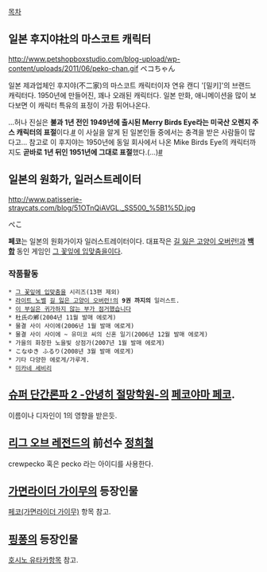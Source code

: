 [[목차]]

== 일본 후지야社의 마스코트 캐릭터 ==
http://www.petshopboxstudio.com/blog-upload/wp-content/uploads/2011/06/peko-chan.gif
ペコちゃん

일본 제과업체인 후지야(不二家)의 마스코트 캐릭터이자 연유 캔디 '[밀키]'의 브랜드 캐릭터다. 1950년에 만들어진, 꽤나 오래된 캐릭터다. 일본 만화, 애니메이션을 많이 보다보면 이 캐릭터 특유의 표정이 가끔 튀어나온다.

...허나 진실은 '''불과 1년 전인 1949년에 출시된 Merry Birds Eye라는 미국산 오렌지 주스 캐릭터의 표절'''이다.[http://img01.hamazo.tv/usr/mumbles/birdseyevtgad.JPG #] 이 사실을 알게 된 일본인들 중에서는 충격을 받은 사람들이 많다고... 참고로 이 후지야는 1950년에 동일 회사에서 나온 Mike Birds Eye의 캐릭터까지도 '''곧바로 1년 뒤인 1951년에 그대로 표절'''했다.(...)[http://blog.naver.com/jou1318/110186169438 #]
== 일본의 원화가, 일러스트레이터 ==
http://www.patisserie-straycats.com/blog/51OTnQiAVGL._SS500_%5B1%5D.jpg

ぺこ

'''페코'''는 일본의 원화가이자 일러스트레이터이다. 대표작은 [[길 잃은 고양이 오버런!]]과 '''[[백합]]''' 동인 게임인 [[그 꽃잎에 입맞춤을]]이다.

=== 작품활동 ===
 * [[그 꽃잎에 입맞춤을]] 시리즈(13편 제외)
 * [[라이트 노벨]] [[길 잃은 고양이 오버런!]]의 '''9권 까지의''' 일러스트.
 * [[이 부실은 귀가하지 않는 부가 점거했습니다]]
 * 杜氏の鄕(2004년 11월 발매 에로게)
 * 물결 사이 사이에(2006년 1월 발매 에로게)
 * 물결 사이 사이에 ~ 유미코 씨의 신혼 일기(2006년 12월 발매 에로게) 
 * 가을의 화창한 노을빛 상점가(2007년 1월 발매 에로게)
 * こなゆき ふるり(2008년 3월 발매 에로게)
 * 기타 다양한 에로게/가루게.
 * [[미카네 세비리]]

== [[슈퍼 단간론파 2 -안녕히 절망학원-]]의 [[페코야마 페코]]. ==
이름이나 디자인이 1의 영향을 받은듯.

== [[리그 오브 레전드]]의 前선수 [[정희철]] ==

crewpecko 혹은 pecko 라는 아이디를 사용한다.

== [[가면라이더 가이무]]의 등장인물 ==
[[페코(가면라이더 가이무)]] 항목 참고.


== [[핑퐁]]의 등장인물 ==
[[호시노 유타카]]항목 참고.
